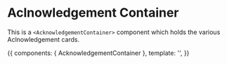 <!-- Aclnowledgement.stories.mdx -->


<Meta
  title="Public/Components/Container/AcknowledgementContainer"
  component={AcknowledgementContainer}
  decorators={[withKnobs]}
/>

# Aclnowledgement Container

This is a `<AcknowledgementContainer>` component which holds the various Aclnowledgement cards.

<Props of={AcknowledgementContainer} />

<Canvas>
  <Story
    name="Primary"
    heigh="800px"
  >
    {{
      components: { AcknowledgementContainer },
      template: '<AcknowledgementContainer :nextRoute={"test"} />',
    }}
  </Story>
</Canvas>
